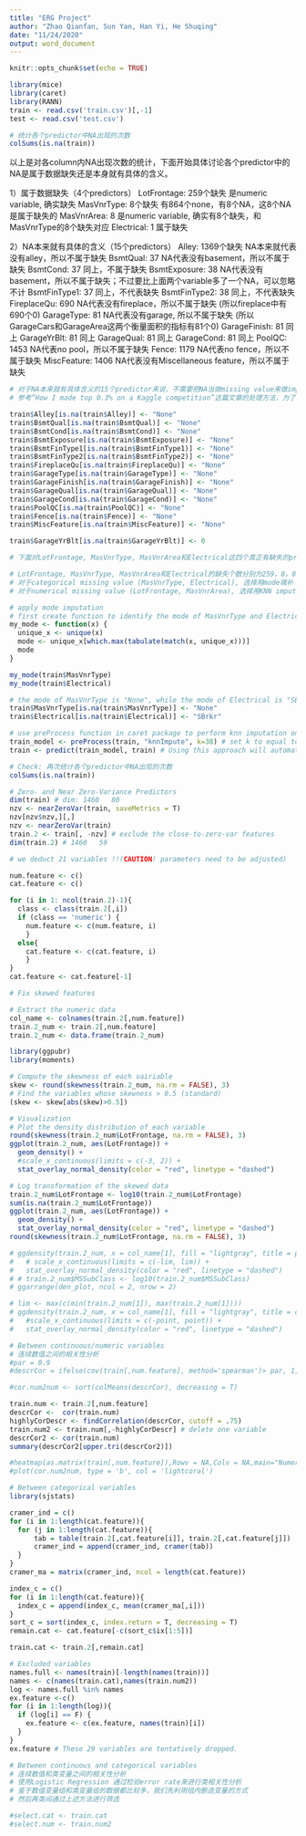 ```yaml
---
title: "ERG Project"
author: "Zhao Qianfan, Sun Yan, Han Yi, He Shuqing"
date: "11/24/2020"
output: word_document
---
```


```r
knitr::opts_chunk$set(echo = TRUE)
```

```r
library(mice)
library(caret)
library(RANN)
train <- read.csv('train.csv')[,-1]
test <- read.csv('test.csv')
```

```r
# 统计各个predictor中NA出现的次数
colSums(is.na(train))
```
以上是对各column内NA出现次数的统计，下面开始具体讨论各个predictor中的NA是属于数据缺失还是本身就有具体的含义。

1）属于数据缺失（4个predictors）
LotFrontage: 259个缺失 是numeric variable, 确实缺失
MasVnrType: 8个缺失 有864个none，有8个NA，这8个NA是属于缺失的
MasVnrArea: 8 是numeric variable, 确实有8个缺失，和MasVnrType的8个缺失对应
Electrical: 1 属于缺失

2）NA本来就有具体的含义（15个predictors）
Alley: 1369个缺失 NA本来就代表没有alley，所以不属于缺失
BsmtQual: 37 NA代表没有basement，所以不属于缺失
BsmtCond: 37 同上，不属于缺失
BsmtExposure: 38 NA代表没有basement，所以不属于缺失；不过要比上面两个variable多了一个NA，可以忽略不计
BsmtFinType1: 37 同上，不代表缺失
BsmtFinType2: 38 同上，不代表缺失
FireplaceQu: 690 NA代表没有fireplace，所以不属于缺失 (所以fireplace中有690个0)
GarageType: 81 NA代表没有garage, 所以不属于缺失 (所以GarageCars和GarageArea这两个衡量面积的指标有81个0)
GarageFinish: 81 同上
GarageYrBlt: 81 同上
GarageQual: 81 同上
GarageCond: 81 同上
PoolQC: 1453 NA代表no pool，所以不属于缺失
Fence: 1179 NA代表no fence，所以不属于缺失
MiscFeature: 1406 NA代表没有Miscellaneous feature，所以不属于缺失

```r
# 对于NA本来就有具体含义的15个predictor来说，不需要把NA当做missing value来做imputation. 
# 参考“How I made top 0.3% on a Kaggle competition”这篇文章的处理方法，为了不把NA误认为是missing value，下面把这15个predictor中的"NA"改成"None". 其中，GarageYrBlt这一个指标暂且把它当做numeric处理，所以改成了0. 后续也可以把这个指标改成character、把NA改成None. 

train$Alley[is.na(train$Alley)] <- "None"
train$BsmtQual[is.na(train$BsmtQual)] <- "None"
train$BsmtCond[is.na(train$BsmtCond)] <- "None"
train$BsmtExposure[is.na(train$BsmtExposure)] <- "None"
train$BsmtFinType1[is.na(train$BsmtFinType1)] <- "None"
train$BsmtFinType2[is.na(train$BsmtFinType2)] <- "None"
train$FireplaceQu[is.na(train$FireplaceQu)] <- "None"
train$GarageType[is.na(train$GarageType)] <- "None"
train$GarageFinish[is.na(train$GarageFinish)] <- "None"
train$GarageQual[is.na(train$GarageQual)] <- "None"
train$GarageCond[is.na(train$GarageCond)] <- "None"
train$PoolQC[is.na(train$PoolQC)] <- "None"
train$Fence[is.na(train$Fence)] <- "None"
train$MiscFeature[is.na(train$MiscFeature)] <- "None"

train$GarageYrBlt[is.na(train$GarageYrBlt)] <- 0
```

```r
# 下面对LotFrontage, MasVnrType, MasVnrArea和Electrical这四个真正有缺失的predictor进行处理

# LotFrontage, MasVnrType, MasVnrArea和Electrical的缺失个数分别为259，8，8，1, 占比分别为17.7%, 0.5%, 0.5%和0.07%. 通常缺失值超过5%的predictor可以选择直接舍弃。不过参考“How I made top 0.3% on a Kaggle competition”这篇文章，还是把所有predictor都保留。
# 对于categorical missing value (MasVnrType, Electrical), 选择用mode填补；
# 对于numerical missing value (LotFrontage, MasVnrArea), 选择用KNN imputation. 

# apply mode imputation
# first create function to identify the mode of MasVnrType and Electrical
my_mode <- function(x) {                                    
  unique_x <- unique(x)
  mode <- unique_x[which.max(tabulate(match(x, unique_x)))]
  mode
}
```
```r
my_mode(train$MasVnrType)
my_mode(train$Electrical)
```
```r
# the mode of MasVnrType is "None", while the mode of Electrical is "SBrkr". Impute. 
train$MasVnrType[is.na(train$MasVnrType)] <- "None"
train$Electrical[is.na(train$Electrical)] <- "SBrkr"
```

```r
# use preProcess function in caret package to perform knn imputation on missing values
train_model <- preProcess(train, "knnImpute", k=38) # set k to equal to the square root of number of variables 
train <- predict(train_model, train) # Using this approach will automatically trigger preProcess to center and scale the data, regardless of what is in the method argument.
```

```r
# Check: 再次统计各个predictor中NA出现的次数
colSums(is.na(train))
```

```r
# Zero- and Near Zero-Variance Predictors
dim(train) # dim: 1460   80
nzv <- nearZeroVar(train, saveMetrics = T)
nzv[nzv$nzv,][,]
nzv <- nearZeroVar(train)
train.2 <- train[, -nzv] # exclude the close-to-zero-var features
dim(train.2) # 1460   59

# we deduct 21 variables !!(CAUTION! parameters need to be adjusted)
```


```r
num.feature <- c()
cat.feature <- c()

for (i in 1: ncol(train.2)-1){
  class <- class(train.2[,i])
  if (class == 'numeric') {
    num.feature <- c(num.feature, i)
    }
  else{
    cat.feature <- c(cat.feature, i)
    }
}
cat.feature <- cat.feature[-1]
```

```r
# Fix skewed features

# Extract the numeric data
col_name <- colnames(train.2[,num.feature])
train.2_num <- train.2[,num.feature]
train.2_num <- data.frame(train.2_num)

library(ggpubr)
library(moments)

# Compute the skewness of each vairiable
skew <- round(skewness(train.2_num, na.rm = FALSE), 3)
# Find the variables whose skewness > 0.5 (standard)
(skew <- skew[abs(skew)>0.5])

# Visualization
# Plot the density distribution of each variable
round(skewness(train.2_num$LotFrontage, na.rm = FALSE), 3)
ggplot(train.2_num, aes(LotFrontage)) +
  geom_density() +
  #scale_x_continuous(limits = c(-3, 2)) +
  stat_overlay_normal_density(color = "red", linetype = "dashed")

# Log transformation of the skewed data
train.2_num$LotFrontage <- log10(train.2_num$LotFrontage)
sum(is.na(train.2_num$LotFrontage))
ggplot(train.2_num, aes(LotFrontage)) +
  geom_density() +
  stat_overlay_normal_density(color = "red", linetype = "dashed")
round(skewness(train.2_num$LotFrontage, na.rm = FALSE), 3)

# ggdensity(train.2_num, x = col_name[1], fill = "lightgray", title = paste(col_name[1], "skewness = ", skew[1]), rug = TRUE) +
#   # scale_x_continuous(limits = c(-lim, lim)) +
#   stat_overlay_normal_density(color = "red", linetype = "dashed")
# # train.2_num$MSSubClass <- log10(train.2_num$MSSubClass)
# ggarrange(den_plot, ncol = 2, nrow = 2)

# lim <- max(c(min(train.2_num[1]), max(train.2_num[1])))
# ggdensity(train.2_num, x = col_name[1], fill = "lightgray", title = col_name[1], rug = TRUE) +
#   #scale_x_continuous(limits = c(-point, point)) +
#   stat_overlay_normal_density(color = "red", linetype = "dashed")

```

```r

# Between continuous/numeric variables 
# 连续数值之间的相关性分析
#par = 0.9
#descrCor = ifelse(cov(train[,num.feature], method='spearman')> par, 1,0)

#cor.num2num <- sort(colMeans(descrCor), decreasing = T)

train.num <- train.2[,num.feature]
descrCor <-  cor(train.num)
highlyCorDescr <- findCorrelation(descrCor, cutoff = .75)
train.num2 <- train.num[,-highlyCorDescr] # delete one variable
descrCor2 <- cor(train.num)
summary(descrCor2[upper.tri(descrCor2)])

#heatmap(as.matrix(train[,num.feature]),Rowv = NA,Colv = NA,main="Numeric Features")
#plot(cor.num2num, type = 'b', col = 'lightcoral')
```

```r
# Between categorical variables 
library(sjstats)

cramer_ind = c()
for (i in 1:length(cat.feature)){
  for (j in 1:length(cat.feature)){
      tab = table(train.2[,cat.feature[i]], train.2[,cat.feature[j]])
      cramer_ind = append(cramer_ind, cramer(tab))
  }
}
cramer_ma = matrix(cramer_ind, ncol = length(cat.feature))

index_c = c()
for (i in 1:length(cat.feature)){
  index_c = append(index_c, mean(cramer_ma[,i]))
}
sort_c = sort(index_c, index.return = T, decreasing = T)
remain.cat <- cat.feature[-c(sort_c$ix[1:5])]

train.cat <- train.2[,remain.cat]
```

```r
# Excluded variables
names.full <- names(train)[-length(names(train))]
names <- c(names(train.cat),names(train.num2))
log <- names.full %in% names
ex.feature <-c()
for (i in 1:length(log)){
  if (log[i] == F) {
    ex.feature <- c(ex.feature, names(train)[i])
  }
}
ex.feature # These 29 variables are tentatively dropped.
```

```r
# Between continuous and categorical variables 
# 连续数值和类变量之间的相关性分析
# 使用Logistic Regression 通过检验error rate来进行类相关性分析
# 鉴于数值变量组和类变量组的数据都比较多，我们先利用组内删选变量的方式
# 然后再类间通过上述方法进行筛选

#select.cat <- train.cat
#select.num <- train.num2
```











